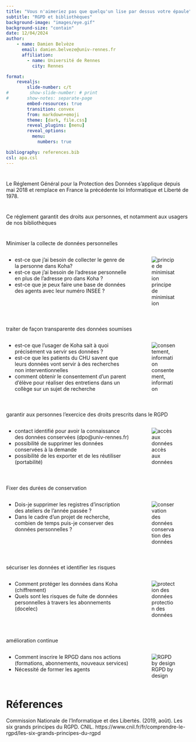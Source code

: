 ```yaml
---
title: "Vous n'aimeriez pas que quelqu'un lise par dessus votre épaule"
subtitle: "RGPD et bibliothèques"
background-image: "images/eye.gif" 
background-size: "contain" 
date: 12/04/2024
author: 
    - name: Damien Belvèze
      email: damien.belveze@univ-rennes.fr
      affiliation: 
        - name: Université de Rennes
          city: Rennes

format: 
    revealjs:
        slide-number: c/t
#        show-slide-number: # print
#       show-notes: separate-page
        embed-resources: true
        transition: convex
        from: markdown+emoji
        theme: [dark, file.css]
        reveal_plugins: [menu]
        reveal_options: 
          menu: 
            numbers: true

bibliography: references.bib
csl: apa.csl
---
```


#  {background-color="#fef1da"}

Le Réglement Général pour la Protection des Données s'applique depuis mai 2018 et remplace en France la précédente loi Informatique et Liberté de 1978.

# {background-color="#fef1da"} 

[Ce réglement garantit des droits aux personnes, et notamment aux usagers de nos bibliothèques]{.h3}

# {background-color="#fef1da"}  

[Minimiser la collecte de données personnelles]{.h3}

::: columns
::: {.column .incremental width="70%"}
::::{.question}
- est-ce que j'ai besoin de collecter le genre de la personne dans Koha?
- est-ce que j'ai besoin de l'adresse personnelle en plus de l'adresse pro dans Koha ?
- est-ce que je peux faire une base de données des agents avec leur numéro INSEE ?
::::
:::
::: {.column width="30%"}
![principe de minimisation](images/minimiser_collecte.png)
:::
:::

# {background-color="#fef1da"} 

[traiter de façon transparente des données soumises]{.h3}

::: columns
::: {.column .incremental width="70%"}
::::{.question}
- est-ce que l'usager de Koha sait à quoi précisément va servir ses données ?
- est-ce que les patients du CHU savent que leurs données vont servir à des recherches non interventionnelles
- comment obtenir le consentement d'un parent d'élève pour réaliser des entretiens dans un collège sur un sujet de recherche
::::
:::
::: {.column width="30%"}
![consentement, information](images/transparence.png)
:::
:::

#  {background-color="#fef1da"}

[garantir aux personnes l'exercice des droits prescrits dans le RGPD]{.h3}

::: columns
::: {.column .incremental width="70%"}
::::{.question}
- contact identifié pour avoir la connaissance des données conservées (dpo@univ-rennes.fr)
- possibilité de supprimer les données conservées à la demande
- possibilité de les exporter et de les réutiliser (portabilité)
::::
:::
::: {.column width="30%"}
![accès aux données](images/contact.png)
:::
:::


# {background-color="#fef1da"}

[Fixer des durées de conservation]{.h3}

::: columns
::: {.column .incremental width="70%"}
::::{.question}
- Dois-je supprimer les registres d'inscription des ateliers de l'année passée ? 
- Dans le cadre d'un projet de recherche, combien de temps puis-je conserver des données personnelles ? 
::::
:::
::: {.column width="30%"}
![conservation des données](images/archives.png)
:::
:::

# {background-color="#fef1da"}

[sécuriser les données et identifier les risques]{.h3}

::: columns
::: {.column .incremental width="70%"}
::::{.question}
- Comment protéger les données dans Koha (chiffrement)
- Quels sont les risques de fuite de données personnelles à travers les abonnements (docelec) 
::::
:::
::: {.column width="30%"}
![protection des données](images/coffre.png)
:::
:::

# {background-color="#fef1da"}

[amélioration continue]{.h3}

::: columns
::: {.column .incremental width="70%"}
::::{.question}
- Comment inscrire le RPGD dans nos actions (formations, abonnements, nouveaux services)
- Nécessité de former les agents 
::::
:::
::: {.column width="30%"}
![RGPD by design](images/brevet.png)
:::
:::

# Réferences

Commission Nationale de l’Informatique et des Libertés. (2019, août). Les six grands principes du RGPD. CNIL. https://www.cnil.fr/fr/comprendre-le-rgpd/les-six-grands-principes-du-rgpd


# {background-image="images/question.gif" background-size="contain"}
